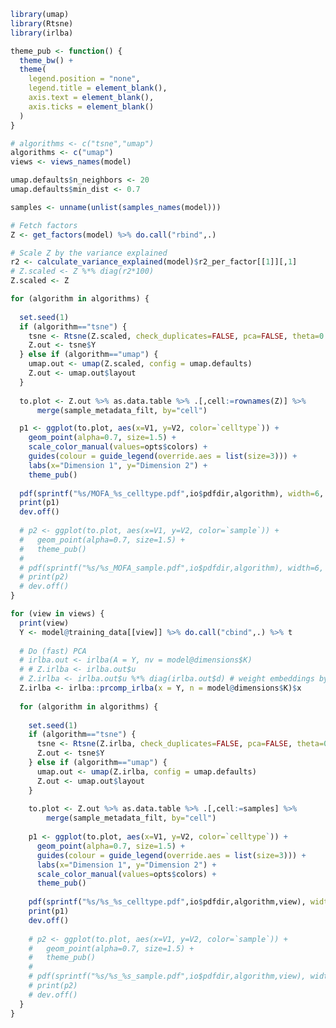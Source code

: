 ```r
library(umap)
library(Rtsne)
library(irlba)
```

```r
theme_pub <- function() {
  theme_bw() +
  theme(
    legend.position = "none",
    legend.title = element_blank(),
    axis.text = element_blank(),
    axis.ticks = element_blank()
  )
}
```

```r
# algorithms <- c("tsne","umap")
algorithms <- c("umap")
views <- views_names(model)

umap.defaults$n_neighbors <- 20
umap.defaults$min_dist <- 0.7

samples <- unname(unlist(samples_names(model)))
```

<!-- Non-linear dimensionality reduction from MOFA factors -->
```r
# Fetch factors
Z <- get_factors(model) %>% do.call("rbind",.)

# Scale Z by the variance explained
r2 <- calculate_variance_explained(model)$r2_per_factor[[1]][,1]
# Z.scaled <- Z %*% diag(r2*100)
Z.scaled <- Z

for (algorithm in algorithms) {
  
  set.seed(1)
  if (algorithm=="tsne") {
    tsne <- Rtsne(Z.scaled, check_duplicates=FALSE, pca=FALSE, theta=0.5, dims=2)
    Z.out <- tsne$Y
  } else if (algorithm=="umap") {
    umap.out <- umap(Z.scaled, config = umap.defaults)
    Z.out <- umap.out$layout
  }
  
  to.plot <- Z.out %>% as.data.table %>% .[,cell:=rownames(Z)] %>%
      merge(sample_metadata_filt, by="cell")

  p1 <- ggplot(to.plot, aes(x=V1, y=V2, color=`celltype`)) +
    geom_point(alpha=0.7, size=1.5) +
    scale_color_manual(values=opts$colors) +
    guides(colour = guide_legend(override.aes = list(size=3))) +
    labs(x="Dimension 1", y="Dimension 2") +
    theme_pub()
  
  pdf(sprintf("%s/MOFA_%s_celltype.pdf",io$pdfdir,algorithm), width=6, height=5.5, useDingbats = F)
  print(p1)
  dev.off()
  
  # p2 <- ggplot(to.plot, aes(x=V1, y=V2, color=`sample`)) +
  #   geom_point(alpha=0.7, size=1.5) +
  #   theme_pub()
  # 
  # pdf(sprintf("%s/%s_MOFA_sample.pdf",io$pdfdir,algorithm), width=6, height=4.5, useDingbats = F)
  # print(p2)
  # dev.off()
}
```

<!-- Non-linear dimensionality reduction from PCA -->
```r
for (view in views) {
  print(view)
  Y <- model@training_data[[view]] %>% do.call("cbind",.) %>% t
  
  # Do (fast) PCA
  # irlba.out <- irlba(A = Y, nv = model@dimensions$K)
  # # Z.irlba <- irlba.out$u
  # Z.irlba <- irlba.out$u %*% diag(irlba.out$d) # weight embeddings by variance explained
  Z.irlba <- irlba::prcomp_irlba(x = Y, n = model@dimensions$K)$x
  
  for (algorithm in algorithms) {
      
    set.seed(1)
    if (algorithm=="tsne") {
      tsne <- Rtsne(Z.irlba, check_duplicates=FALSE, pca=FALSE, theta=0.5, dims=2, initial_dims=model@dimensions$K)
      Z.out <- tsne$Y
    } else if (algorithm=="umap") {
      umap.out <- umap(Z.irlba, config = umap.defaults)
      Z.out <- umap.out$layout
    }
  
    to.plot <- Z.out %>% as.data.table %>% .[,cell:=samples] %>%
        merge(sample_metadata_filt, by="cell")
    
    p1 <- ggplot(to.plot, aes(x=V1, y=V2, color=`celltype`)) +
      geom_point(alpha=0.7, size=1.5) +
      guides(colour = guide_legend(override.aes = list(size=3))) +
      labs(x="Dimension 1", y="Dimension 2") +
      scale_color_manual(values=opts$colors) +
      theme_pub()
    
    pdf(sprintf("%s/%s_%s_celltype.pdf",io$pdfdir,algorithm,view), width=6, height=5.5, useDingbats = F)
    print(p1)
    dev.off()
    
    # p2 <- ggplot(to.plot, aes(x=V1, y=V2, color=`sample`)) +
    #   geom_point(alpha=0.7, size=1.5) +
    #   theme_pub()
    # 
    # pdf(sprintf("%s/%s_%s_sample.pdf",io$pdfdir,algorithm,view), width=6, height=4.5, useDingbats = F)
    # print(p2)
    # dev.off()
  }
}
```
